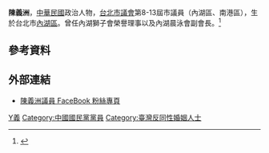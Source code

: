 {{Infobox Officeholder
| name = 陳義洲<br/><small>Yi-chou Chen</small>
| original_name = 
| image = 
| imagesize = 
| office = {{TPI}}第8－13屆[[臺北市議員|議員]]
| term_start = 1998年12月25日
| term_end = 
| constituency = 第二選區（內湖、南港區）
| sex = 男
| birth_date = {{Birth date and age|1952|9|1}}
| birth_place = {{ROC|臺灣省}}[[臺北縣|臺北縣]][[內湖鄉|內湖鄉]]（今[[臺北市|臺北市]][[內湖區|內湖區]]）
| death_date =
| death_place =
| nationality = {{ROC}}
| party = {{KMT}}
| spouse = 
| website = 
| nickname =
| parents  = 
| 學歷 = 美國舊金山大學教育碩士<br />淡江大學國貿系畢業
}}
'''陳義洲'''{{BD|1952年9月1日}}，[[中華民國|中華民國]]政治人物，[[台北市議會|台北市議會]]第8-13屆市議員（內湖區、南港區），生於台北市[[內湖區|內湖區]]。曾任內湖獅子會榮譽理事以及內湖晨泳會副會長。<ref>{{cite news |title=陳義洲議員 第十三屆臺北市議員 / 第二選區 （內湖區、南港區） |url=https://www.tcc.gov.tw/Councilor_Content.aspx?n=13898&s=2444}}</ref>

==參考資料==
{{Reflist|35em|refs =
}}
==外部連結==
* [https://zh-tw.facebook.com/%E5%8F%B0%E5%8C%97%E5%B8%82%E8%AD%B0%E5%93%A1-%E9%99%B3%E7%BE%A9%E6%B4%B2-300218690080036/ 陳義洲議員 FaceBook 粉絲專頁] {{Wayback|url=https://zh-tw.facebook.com/%E5%8F%B0%E5%8C%97%E5%B8%82%E8%AD%B0%E5%93%A1-%E9%99%B3%E7%BE%A9%E6%B4%B2-300218690080036/ |date=20190605135310 }}
{{第8屆臺北市議員}} 
{{第9屆臺北市議員}} 
{{第10屆臺北市議員}} 
{{第11屆臺北市議員}}
{{第12屆臺北市議員}}
{{第13屆臺北市議員}}
{{DEFAULTSORT:Chen陳}}

[[Category:陳姓|Y義]]
[[Category:中國國民黨黨員|Category:中國國民黨黨員]]
[[Category:臺灣反同性婚姻人士|Category:臺灣反同性婚姻人士]]
